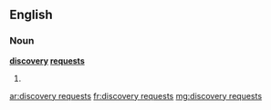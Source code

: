 ==English==

===Noun===
'''[[discovery]] [[request]]s'''

# {{plural of|[[discovery request]]}}

[[ar:discovery requests]]
[[fr:discovery requests]]
[[mg:discovery requests]]